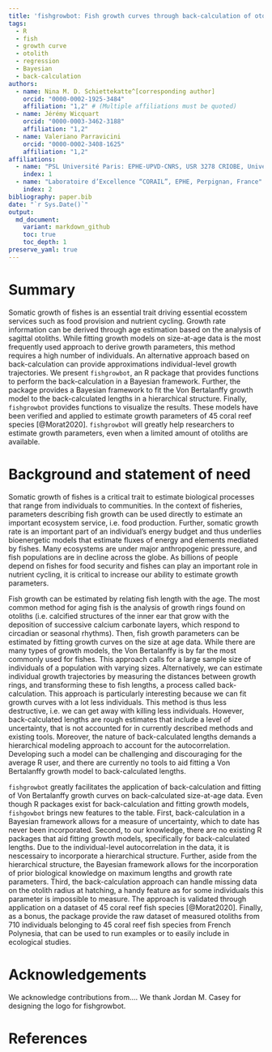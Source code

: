```yaml
---
title: 'fishgrowbot: Fish growth curves through back-calculation of otoliths rings in a Bayesian framework'
tags:
  - R
  - fish
  - growth curve
  - otolith
  - regression
  - Bayesian
  - back-calculation
authors:
  - name: Nina M. D. Schiettekatte^[corresponding author]
    orcid: "0000-0002-1925-3484"
    affiliation: "1,2" # (Multiple affiliations must be quoted)
  - name: Jérémy Wicquart
    orcid: "0000-0003-3462-3188"
    affiliation: "1,2"
  - name: Valeriano Parravicini
    orcid: "0000-0002-3408-1625"
    affiliation: "1,2"
affiliations:
  - name: "PSL Université Paris: EPHE-UPVD-CNRS, USR 3278 CRIOBE, Université de Perpignan, 52 Avenue Paul Alduy, 66860, Perpignan, Cedex, France"
    index: 1
  - name: "Laboratoire d’Excellence “CORAIL”, EPHE, Perpignan, France"
    index: 2
bibliography: paper.bib
date: "`r Sys.Date()`"
output:
  md_document:
    variant: markdown_github
    toc: true
    toc_depth: 1
preserve_yaml: true
---
```


# Summary

Somatic growth of fishes is an essential trait driving essential ecosstem services such as food provision and nutrient cycling. Growth rate information can be derived through age estimation based on the analysis of sagittal otoliths. While fitting growth models on size-at-age data is the most frequently used approach to derive growth parameters, this method requires a high number of individuals. An alternative approach based on back-calculation can provide approximations individual-level growth trajectories. We present `fishgrowbot`, an R package that provides functions to perform the back-calculation in a Bayesian framework. Further, the package provides a Bayesian framework to fit the Von Bertalanffy growth model to the back-calculated lengths in a hierarchical structure. Finally, `fishgrowbot` provides functions to visualize the results. These models have been verified and applied to estimate growth parameters of 45 coral reef species [@Morat2020]. `fishgrowbot` will greatly help researchers to estimate growth parameters, even when a limited amount of otoliths are available. 


# Background and statement of need

Somatic growth of fishes is a critical trait to estimate biological processes that range from individuals to communities. In the context of fisheries, parameters describing fish growth can be used directly to estimate an important ecosystem service, i.e. food production. Further, somatic growth rate is an important part of an individual's energy budget and thus underlies bioenergetic models that estimate fluxes of energy and elements mediated by fishes. Many ecosystems are under major anthropogenic pressure, and fish populations are in decline across the globe. As billions of people depend on fishes for food security and fishes can play an important role in nutrient cycling, it is critical to increase our ability to estimate growth parameters. 

Fish growth can be estimated by relating fish length with the age. The most common method for aging fish is the analysis of growth rings found on otoliths (i.e. calcified structures of the inner ear that grow with the deposition of successive calcium carbonate layers, which respond to circadian or seasonal rhythms). Then, fish growth parameters can be estimated by fitting growth curves on the size at age data. While there are many types of growth models, the Von Bertalanffy is by far the most commonly used for fishes. This approach calls for a large sample size of individuals of a population with varying sizes. Alternatively, we can estimate individual growth trajectories by measuring the distances between growth rings, and transforming these to fish lengths, a process called back-calculation. This approach is particularly interesting because we can fit growth curves with a lot less individuals. This method is thus less destructive, i.e. we can get away with killing less individuals. However, back-calculated lengths are rough estimates that include a level of uncertainty, that is not accounted for in currently described methods and existing tools. Moreover, the nature of back-calculated lengths demands a hierarchical modeling approach to account for the autocorrelation. Developing such a model can be challenging and discouraging for the average R user, and there are currently no tools to aid fitting a Von Bertalanffy growth model to back-calculated lengths. 

`fishgrowbot` greatly facilitates the application of back-calculation and fitting of Von Bertalanffy growth curves on back-calculated size-at-age data. Even though R packages exist for back-calculation and fitting growth models, `fishgowbot` brings new features to the table. First, back-calculation in a Bayesian framework allows for a measure of uncertainty, which to date has never been incorporated. Second, to our knowledge, there are no existing R packages that aid fitting growth models, specifically for back-calculated lengths. Due to the individual-level autocorrelation in the data, it is nescessairy to incorporate a hierarchical structure. Further, aside from the hierarchical structure, the Bayesian framework allows for the incorporation of prior biological knowledge on maximum lengths and growth rate parameters.  Third, the back-calculation approach can handle missing data on the otolith radius at hatching, a handy feature as for some individuals this parameter is impossible to measure. The approach is validated through application on a dataset of 45 coral reef fish species [@Morat2020]. Finally, as a bonus, the package provide the raw dataset of measured otoliths from 710 individuals belonging to 45 coral reef fish species from
French Polynesia, that can be used to run examples or to easily include in ecological studies. 


# Acknowledgements

We acknowledge contributions from....
We thank Jordan M. Casey for designing the logo for fishgrowbot. 

# References
